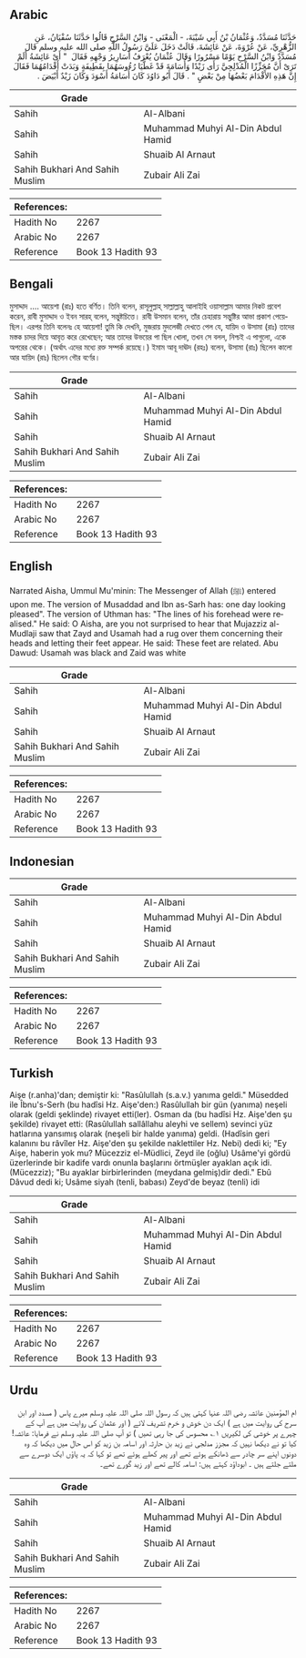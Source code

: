 ## Arabic


<div dir="rtl" lang="ar" style={{fontSize:'larger',backgroundColor:'#f8f9fa',padding:20}}>
حَدَّثَنَا مُسَدَّدٌ، وَعُثْمَانُ بْنُ أَبِي شَيْبَةَ، - الْمَعْنَى - وَابْنُ السَّرْحِ قَالُوا حَدَّثَنَا سُفْيَانُ، عَنِ الزُّهْرِيِّ، عَنْ عُرْوَةَ، عَنْ عَائِشَةَ، قَالَتْ دَخَلَ عَلَىَّ رَسُولُ اللَّهِ صلى الله عليه وسلم قَالَ مُسَدَّدٌ وَابْنُ السَّرْحِ يَوْمًا مَسْرُورًا وَقَالَ عُثْمَانُ يُعْرَفُ أَسَارِيرُ وَجْهِهِ فَقَالَ ‏ "‏ أَىْ عَائِشَةُ أَلَمْ تَرَىْ أَنَّ مُجَزِّزًا الْمُدْلِجِيَّ رَأَى زَيْدًا وَأُسَامَةَ قَدْ غَطَّيَا رُءُوسَهُمَا بِقَطِيفَةٍ وَبَدَتْ أَقْدَامُهُمَا فَقَالَ إِنَّ هَذِهِ الأَقْدَامَ بَعْضُهَا مِنْ بَعْضٍ ‏"‏ ‏.‏ قَالَ أَبُو دَاوُدَ كَانَ أُسَامَةُ أَسْوَدَ وَكَانَ زَيْدٌ أَبْيَضَ ‏.‏
</div>
<div style={{backgroundColor:'#f8f9fa',padding:20, marginBottom: 10}}><table> <thead> <tr> <th>Grade</th> <th></th> </tr> </thead> <tbody> <tr><td>Sahih</td><td>Al-Albani</td></tr><tr><td>Sahih</td><td>Muhammad Muhyi Al-Din Abdul Hamid</td></tr><tr><td>Sahih</td><td>Shuaib Al Arnaut</td></tr><tr><td>Sahih Bukhari And Sahih Muslim</td><td>Zubair Ali Zai</td></tr></tbody></table><table> <thead> <tr> <th>References:</th> <th></th> </tr> </thead> <tbody><tr><td>Hadith No</td><td>2267</td></tr><tr><td>Arabic No</td><td>2267</td></tr><tr><td>Reference</td><td>Book 13 Hadith 93</td></tr></tbody></table></div>

## Bengali


<div dir="ltr" lang="bn" style={{fontSize:'larger',backgroundColor:'#f8f9fa',padding:20}}>
মুসাদ্দাদ .... আয়েশা (রাঃ) হতে বর্ণিত। তিনি বলেন, রাসূলুল্লাহ্ সাল্লাল্লাহু আলাইহি ওয়াসাল্লাম আমার নিকট প্রবেশ করেন, রাবী মুসাদ্দাদ ও ইবন সারহ্ বলেন, সন্তুষ্টচিত্তে। রাবী উসমান বলেন, তাঁর চেহারায় সন্তুষ্টির আভা প্রকাশ পেয়েছিল। এরপর তিনি বলেনঃ হে আয়েশা! তুমি কি দেখনি, মুজরায় মুদলেজী দেখতে পেল যে, যায়িদ ও উসামা (রাঃ) তাদের মস্তক চাদর দিয়ে আবৃত করে রেখেছেন; আর তাদের উভয়ের পা ছিল খোলা, তখন সে বলল, নিশ্চই এ পাগুলো, একে অপরের থেকে। (অর্থাৎ এদের মধ্যে রক্ত সম্পর্ক রয়েছে।) ইমাম আবূ দাঊদ (রহঃ) বলেন, উসামা (রাঃ) ছিলেন কালো আর যায়িদ (রাঃ) ছিলেন গৌর বর্ণের।
</div>
<div style={{backgroundColor:'#f8f9fa',padding:20, marginBottom: 10}}><table> <thead> <tr> <th>Grade</th> <th></th> </tr> </thead> <tbody> <tr><td>Sahih</td><td>Al-Albani</td></tr><tr><td>Sahih</td><td>Muhammad Muhyi Al-Din Abdul Hamid</td></tr><tr><td>Sahih</td><td>Shuaib Al Arnaut</td></tr><tr><td>Sahih Bukhari And Sahih Muslim</td><td>Zubair Ali Zai</td></tr></tbody></table><table> <thead> <tr> <th>References:</th> <th></th> </tr> </thead> <tbody><tr><td>Hadith No</td><td>2267</td></tr><tr><td>Arabic No</td><td>2267</td></tr><tr><td>Reference</td><td>Book 13 Hadith 93</td></tr></tbody></table></div>

## English


<div dir="ltr" lang="en" style={{fontSize:'larger',backgroundColor:'#f8f9fa',padding:20}}>
Narrated Aisha, Ummul Mu'minin: The Messenger of Allah (ﷺ) entered upon me. The version of Musaddad and Ibn as-Sarh has: one day looking pleased". The version of Uthman has: "The lines of his forehead were realised." He said: O Aisha, are you not surprised to hear that Mujazziz al-Mudlaji saw that Zayd and Usamah had a rug over them concerning their heads and letting their feet appear. He said: These feet are related. Abu Dawud: Usamah was black and Zaid was white
</div>
<div style={{backgroundColor:'#f8f9fa',padding:20, marginBottom: 10}}><table> <thead> <tr> <th>Grade</th> <th></th> </tr> </thead> <tbody> <tr><td>Sahih</td><td>Al-Albani</td></tr><tr><td>Sahih</td><td>Muhammad Muhyi Al-Din Abdul Hamid</td></tr><tr><td>Sahih</td><td>Shuaib Al Arnaut</td></tr><tr><td>Sahih Bukhari And Sahih Muslim</td><td>Zubair Ali Zai</td></tr></tbody></table><table> <thead> <tr> <th>References:</th> <th></th> </tr> </thead> <tbody><tr><td>Hadith No</td><td>2267</td></tr><tr><td>Arabic No</td><td>2267</td></tr><tr><td>Reference</td><td>Book 13 Hadith 93</td></tr></tbody></table></div>

## Indonesian


<div dir="ltr" lang="id" style={{fontSize:'larger',backgroundColor:'#f8f9fa',padding:20}}>

</div>
<div style={{backgroundColor:'#f8f9fa',padding:20, marginBottom: 10}}><table> <thead> <tr> <th>Grade</th> <th></th> </tr> </thead> <tbody> <tr><td>Sahih</td><td>Al-Albani</td></tr><tr><td>Sahih</td><td>Muhammad Muhyi Al-Din Abdul Hamid</td></tr><tr><td>Sahih</td><td>Shuaib Al Arnaut</td></tr><tr><td>Sahih Bukhari And Sahih Muslim</td><td>Zubair Ali Zai</td></tr></tbody></table><table> <thead> <tr> <th>References:</th> <th></th> </tr> </thead> <tbody><tr><td>Hadith No</td><td>2267</td></tr><tr><td>Arabic No</td><td>2267</td></tr><tr><td>Reference</td><td>Book 13 Hadith 93</td></tr></tbody></table></div>

## Turkish


<div dir="ltr" lang="tr" style={{fontSize:'larger',backgroundColor:'#f8f9fa',padding:20}}>
Aişe (r.anha)'dan; demiştir ki: "Rasûlullah (s.a.v.) yanıma geldi." Müsedded ile Îbnu's-Serh (bu hadîsi Hz. Aişe'den:) Rasûlullah bir gün (yanıma) neşeli olarak (geldi şeklinde) rivayet etti(ler). Osman da (bu hadîsi Hz. Aişe'den şu şekilde) rivayet etti: (Rasûlullah sallâllahu aleyhi ve sellem) sevinci yüz hatlarına yansımış olarak (neşeli bir halde yanıma) geldi. (Hadîsin geri kalanını bu râvîler Hz. Aişe'den şu şekilde naklettiler Hz. Nebi) dedi ki; "Ey Aişe, haberin yok mu? Mücezziz el-Müdlici, Zeyd ile (oğlu) Usâme'yi gördü üzerlerinde bir kadife vardı onunla başlarını örtmüşler ayaklan açık idi. (Mücezziz); "Bu ayaklar birbirlerinden (meydana gelmiş)dir dedi." Ebû Dâvud dedi ki; Usâme siyah (tenli, babası) Zeyd'de beyaz (tenli) idi
</div>
<div style={{backgroundColor:'#f8f9fa',padding:20, marginBottom: 10}}><table> <thead> <tr> <th>Grade</th> <th></th> </tr> </thead> <tbody> <tr><td>Sahih</td><td>Al-Albani</td></tr><tr><td>Sahih</td><td>Muhammad Muhyi Al-Din Abdul Hamid</td></tr><tr><td>Sahih</td><td>Shuaib Al Arnaut</td></tr><tr><td>Sahih Bukhari And Sahih Muslim</td><td>Zubair Ali Zai</td></tr></tbody></table><table> <thead> <tr> <th>References:</th> <th></th> </tr> </thead> <tbody><tr><td>Hadith No</td><td>2267</td></tr><tr><td>Arabic No</td><td>2267</td></tr><tr><td>Reference</td><td>Book 13 Hadith 93</td></tr></tbody></table></div>

## Urdu


<div dir="rtl" lang="ur" style={{fontSize:'larger',backgroundColor:'#f8f9fa',padding:20}}>
ام المؤمنین عائشہ رضی اللہ عنہا کہتی ہیں کہ رسول اللہ صلی اللہ علیہ وسلم میرے پاس ( مسدد اور ابن سرح کی روایت میں ہے ) ایک دن خوش و خرم تشریف لائے ( اور عثمان کی روایت میں ہے آپ کے چہرے پر خوشی کی لکیریں ۱؎ محسوس کی جا رہی تھیں ) تو آپ صلی اللہ علیہ وسلم نے فرمایا: عائشہ! کیا تو نے دیکھا نہیں کہ مجزز مدلجی نے زید بن حارثہ اور اسامہ بن زید کو اس حال میں دیکھا کہ وہ دونوں اپنے سر چادر سے ڈھانکے ہوئے تھے اور پیر کھلے ہوئے تھے تو کہا کہ یہ پاؤں ایک دوسرے سے ملتے جلتے ہیں ۔ ابوداؤد کہتے ہیں: اسامہ کالے تھے اور زید گورے تھے۔
</div>
<div style={{backgroundColor:'#f8f9fa',padding:20, marginBottom: 10}}><table> <thead> <tr> <th>Grade</th> <th></th> </tr> </thead> <tbody> <tr><td>Sahih</td><td>Al-Albani</td></tr><tr><td>Sahih</td><td>Muhammad Muhyi Al-Din Abdul Hamid</td></tr><tr><td>Sahih</td><td>Shuaib Al Arnaut</td></tr><tr><td>Sahih Bukhari And Sahih Muslim</td><td>Zubair Ali Zai</td></tr></tbody></table><table> <thead> <tr> <th>References:</th> <th></th> </tr> </thead> <tbody><tr><td>Hadith No</td><td>2267</td></tr><tr><td>Arabic No</td><td>2267</td></tr><tr><td>Reference</td><td>Book 13 Hadith 93</td></tr></tbody></table></div>